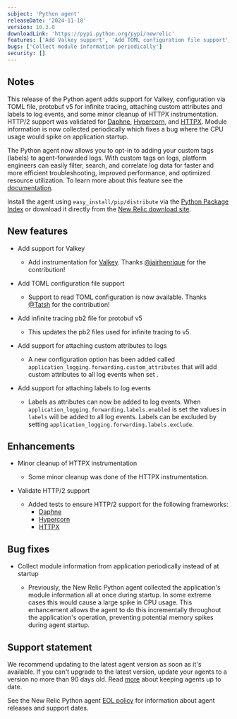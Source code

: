 ```yaml
---
subject: 'Python agent'
releaseDate: '2024-11-18'
version: 10.3.0
downloadLink: 'https://pypi.python.org/pypi/newrelic'
features: ['Add Valkey support', 'Add TOML configuration file support', 'Add protobuf v5 support for infinite tracing', 'Add support for attaching custom attributes to logs', 'Add support for attaching labels to logs', 'Minor cleanup of HTTPX instrumentation']
bugs: ['Collect module information periodically']
security: []
---
```


## Notes

This release of the Python agent adds support for Valkey, configuration via TOML file, protobuf v5 for infinite tracing, attaching custom attributes and labels to log events, and some minor cleanup of HTTPX instrumentation. HTTP/2 support was validated for [Daphne](https://pypi.org/project/daphne/), [Hypercorn](https://pypi.org/project/Hypercorn/), and [HTTPX](https://pypi.org/project/httpx/). Module information is now collected periodically which fixes a bug where the CPU usage would spike on application startup.

The Python agent now allows you to opt-in to adding your custom tags (labels) to agent-forwarded logs. With custom tags on logs, platform engineers can easily filter, search, and correlate log data for faster and more efficient troubleshooting, improved performance, and optimized resource utilization. To learn more about this feature see the [documentation](/docs/logs/logs-context/Custom-tags-agent-forwarder-logs).
 
Install the agent using `easy_install/pip/distribute` via the [Python Package Index](https://pypi.python.org/pypi/newrelic) or download it directly from the [New Relic download site](https://download.newrelic.com/python_agent/release).

## New features

* Add support for Valkey

  * Add instrumentation for [Valkey](https://pypi.org/project/valkey/). Thanks [@jairhenrique](https://github.com/jairhenrique) for the contribution!
  
* Add TOML configuration file support  

  * Support to read TOML configuration is now available. Thanks [@Tatsh](https://github.com/Tatsh) for the contribution!
  
* Add infinite tracing pb2 file for protobuf v5

  * This updates the pb2 files used for infinite tracing to v5. 

* Add support for attaching custom attributes to logs

  * A new configuration option has been added called `application_logging.forwarding.custom_attributes` that will add custom attributes to all log events when set .

* Add support for attaching labels to log events

  * Labels as attributes can now be added to log events.  When `application_logging.forwarding.labels.enabled` is set the values in `labels` will be added to all log events. Labels can be excluded by setting `application_logging.forwarding.labels.exclude`.

## Enhancements

* Minor cleanup of HTTPX instrumentation

  * Some minor cleanup was done of the HTTPX instrumentation.

* Validate HTTP/2 support

  * Added tests to ensure HTTP/2 support for the following frameworks:
    * [Daphne](https://pypi.org/project/daphne/)
    * [Hypercorn](https://pypi.org/project/Hypercorn/)
    * [HTTPX](https://pypi.org/project/httpx/)
    
## Bug fixes

* Collect module information from application periodically instead of at startup

  * Previously, the New Relic Python agent collected the application's module information all at once during startup.  In some extreme cases this would cause a large spike in CPU usage. This enhancement allows the agent to do this incrementally throughout the application's operation, preventing potential memory spikes during agent startup.
  
## Support statement

We recommend updating to the latest agent version as soon as it's available. If you can't upgrade to the latest version, update your agents to a version no more than 90 days old. Read [more](/docs/new-relic-solutions/new-relic-one/install-configure/update-new-relic-agent/) about keeping agents up to date.

See the New Relic Python agent [EOL policy](/docs/apm/agents/python-agent/getting-started/python-agent-eol-policy/) for information about agent releases and support dates.
